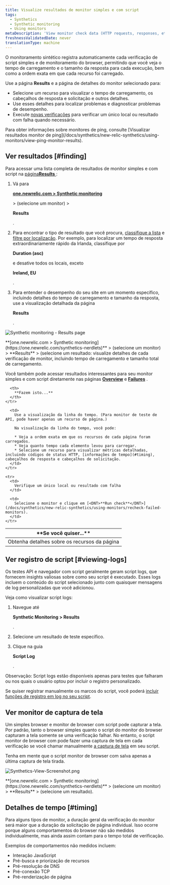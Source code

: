 ```yaml
---
title: Visualize resultados de monitor simples e com script
tags:
  - Synthetics
  - Synthetic monitoring
  - Using monitors
metaDescription: 'View monitor check data (HTTP requests, responses, etc.) with synthetics monitoring. For browser monitors, view waterfall details of resource load time.'
freshnessValidatedDate: never
translationType: machine
---
```




O monitoramento sintético registra automaticamente cada verificação de script simples e de monitoramento do browser, permitindo que você veja o tempo de carregamento e o tamanho da resposta para cada execução, bem como a ordem exata em que cada recurso foi carregado.

Use a página <DNT>**Results**</DNT> e a página de detalhes do monitor selecionado para:

* Selecione um recurso para visualizar o tempo de carregamento, os cabeçalhos de resposta e solicitação e outros detalhes.
* Use esses detalhes para localizar problemas e diagnosticar problemas de desempenho.
* Execute [novas verificações](/docs/synthetics/new-relic-synthetics/using-monitors/recheck-failed-monitors) para verificar um único local ou resultado com falha quando necessário.

<Callout variant="tip">
  Para obter informações sobre monitores de ping, consulte [Visualizar resultados monitor de ping](/docs/synthetics/new-relic-synthetics/using-monitors/view-ping-monitor-results).
</Callout>

## Ver resultados [#finding]

Para acessar uma lista completa de resultados de monitor simples e com script na [página<DNT>**Results**</DNT> ](/docs/synthetics/new-relic-synthetics/pages/synthetics-results-access-individual-monitor-runs):

1. Vá para

   <DNT>**[one.newrelic.com > Synthetic monitoring](https://one.newrelic.com/synthetics-nerdlets)**</DNT>

   \> (selecione um monitor) >

   <DNT>**Results**</DNT>

   .

2. Para encontrar o tipo de resultado que você procura, [classifique a lista](/docs/synthetics/new-relic-synthetics/pages/synthetics-results-access-individual-monitor-runs#sort-list) e [filtre por localização](/docs/synthetics/new-relic-synthetics/pages/synthetics-results-access-individual-monitor-runs#filter-location). Por exemplo, para localizar um tempo de resposta extraordinariamente rápido da Irlanda, classifique por

   <DNT>**Duration (asc)**</DNT>

   e desative todos os locais, exceto

   <DNT>**Ireland, EU**</DNT>

   .

3. Para entender o desempenho do seu site em um momento específico, incluindo detalhes do tempo de carregamento e tamanho da resposta, use a visualização detalhada da página

   <DNT>**Results**</DNT>

   .

<img
  title="Synthetic monitoring - Results page"
  alt="Synthetic monitoring - Results page"
  src={syntheticResultsPage}
/>

<figcaption>
  <DNT>**[one.newrelic.com > Synthetic monitoring](https://one.newrelic.com/synthetics-nerdlets)**</DNT> > (selecione um monitor) > <DNT>**Results**</DNT> > (selecione um resultado: visualize detalhes de cada verificação de monitor, incluindo tempo de carregamento e tamanho total de carregamento.
</figcaption>

Você também pode acessar resultados interessantes para seu monitor simples e com script diretamente nas páginas [<DNT>**Overview**</DNT>](/docs/synthetics/new-relic-synthetics/pages/synthetics-overview-page-view-monitors-performance) e [<DNT>**Failures**</DNT>](/docs/synthetics/new-relic-synthetics/pages/synthetics-failures-troubleshoot-downtime) .

<table id="using">
  <thead>
    <tr>
      <th width={250}>
        **Se você quiser...**
      </th>

      <th>
        **Fazem isto...**
      </th>
    </tr>
  </thead>

  <tbody>
    <tr>
      <td>
        Obtenha detalhes sobre os recursos da página
      </td>

      <td>
        Use a visualização da linha do tempo. (Para monitor de teste de API, pode haver apenas um recurso de página.)

        Na visualização da linha do tempo, você pode:

        * Veja a ordem exata em que os recursos de cada página foram carregados.
        * Veja quanto tempo cada elemento levou para carregar.
        * Selecione um recurso para visualizar métricas detalhadas, incluindo códigos de status HTTP, [informações de tempo](#timing), cabeçalhos de resposta e cabeçalhos de solicitação.
      </td>
    </tr>

    <tr>
      <td>
        Verifique um único local ou resultado com falha
      </td>

      <td>
        Selecione o monitor e clique em [<DNT>**Run check**</DNT>](/docs/synthetics/new-relic-synthetics/using-monitors/recheck-failed-monitors).
      </td>
    </tr>
  </tbody>
</table>

## Ver registro de script [#viewing-logs]

Os testes API e navegador com script geralmente geram <DNT>script logs</DNT>, que fornecem insights valiosas sobre como seu script é executado. Esses logs incluem o conteúdo do script selecionado junto com quaisquer mensagens de log personalizadas que você adicionou.

Veja como visualizar <DNT>script logs</DNT>:

1. Navegue até

   <DNT>**Synthetic Monitoring > Results**</DNT>

   .

2. Selecione um resultado de teste específico.

3. Clique na guia

   <DNT>**Script Log**</DNT>

   .

Observação: <DNT>Script logs</DNT> estão disponíveis apenas para testes que falharam ou nos quais o usuário optou por incluir o registro personalizado.

Se quiser registrar manualmente os marcos do script, você poderá [incluir funções de registro em log no seu script](/docs/synthetics/synthetic-monitoring/using-monitors/view-simple-scripted-monitor-results/#script-log-manual).

## Ver monitor de captura de tela

Um simples browser e monitor de browser com script pode capturar a tela. Por padrão, tanto o browser simples quanto o script do monitor do browser capturam a tela somente se uma verificação falhar. No entanto, o script monitor de browser com pode fazer uma captura de tela em cada verificação se você chamar manualmente [a captura de tela](/docs/synthetics/synthetic-monitoring/scripting-monitors/synthetic-scripted-browser-reference-monitor-versions-chrome-100#webDriver-takeScreenshot) em seu script.

<Callout variant="tip">
  Tenha em mente que o script monitor de browser com salva apenas a última captura de tela tirada.
</Callout>

<img
  title="Synthetics-View-Screenshot.png"
  alt="Synthetics-View-Screenshot.png"
  src={syntheticResultsFailPage}
/>

<figcaption>
  <DNT>**[one.newrelic.com > Synthetic monitoring](https://one.newrelic.com/synthetics-nerdlets)**</DNT> > (selecione um monitor) > <DNT>**Results**</DNT> > (selecione um resultado).
</figcaption>

## Detalhes de tempo [#timing]

Para alguns tipos de monitor, a duração geral da verificação do monitor será maior que a duração da solicitação de página individual. Isso ocorre porque alguns comportamentos do browser não são medidos individualmente, mas ainda assim contam para o tempo total de verificação.

Exemplos de comportamentos não medidos incluem:

* Interação JavaScript
* Pré-busca e priorização de recursos
* Pré-resolução de DNS
* Pré-conexão TCP
* Pré-renderização de página